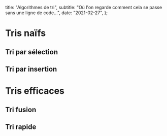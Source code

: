   title: "Algorithmes de tri",
  subtitle: "Où l'on regarde comment cela se passe sans une ligne de code…",
  date: "2021-02-27",
};


# Tris naïfs

## Tri par sélection

<SelectSort countOfCards={13} />

## Tri par insertion

<InsertSort countOfCards={13} />

# Tris efficaces

## Tri fusion

<MergeSort countOfCards={13} />

## Tri rapide

<QuickSort countOfCards={13} />
